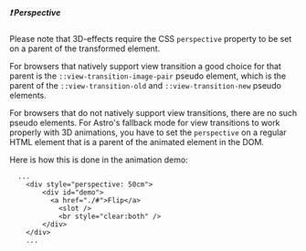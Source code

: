 ##### ❗ Perspective

Please note that 3D-effects require the CSS `perspective` property to be set on a parent of the transformed element.

For browsers that natively support view transition a good choice for that parent is the `::view-transition-image-pair` pseudo element, which is the parent of the `::view-transition-old` and `::view-transition-new` pseudo elements.

For browsers that do not natively support view transitions, there are no such pseudo elements. For Astro's fallback mode for view transitions to work properly with 3D animations, you have to set the `perspective` on a regular HTML element that is a parent of the animated element in the DOM.

Here is how this is done in the animation demo:

```astro title="AnimationMdxLayout.astro" {2} "perspective"
  ...
	<div style="perspective: 50cm">
		<div id="demo">
		  <a href="./#">Flip</a>
			<slot />
			<br style="clear:both" />
		</div>
	</div>
	...
```
